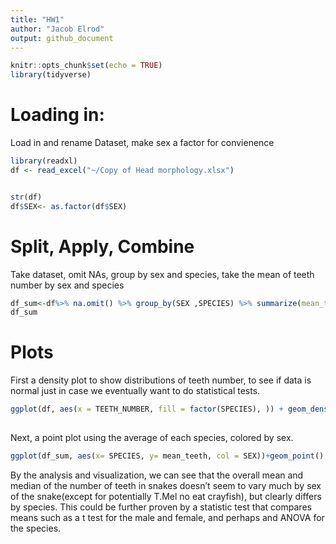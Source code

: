 ---
title: "HW1"
author: "Jacob Elrod"
output: github_document
---

```{r setup, include=FALSE}
knitr::opts_chunk$set(echo = TRUE)
library(tidyverse)
```

# Loading in:

Load in and rename Dataset, make sex a factor for convienence 
```{r}
library(readxl)
df <- read_excel("~/Copy of Head morphology.xlsx")


str(df)
df$SEX<- as.factor(df$SEX) 

```

# Split, Apply, Combine

Take dataset, omit NAs, group by sex and species, take the mean of teeth number by sex and species
```{r}
df_sum<-df%>% na.omit() %>% group_by(SEX ,SPECIES) %>% summarize(mean_teeth = mean(TEETH_NUMBER))
df_sum
```
# Plots
First a density plot to show distributions of teeth number, to see if data is normal just in case we eventually want to do statistical tests.

```{r}
ggplot(df, aes(x = TEETH_NUMBER, fill = factor(SPECIES), )) + geom_density(alpha = .5)
       
```


Next, a point plot using the average of each species, colored by sex.
```{r}
ggplot(df_sum, aes(x= SPECIES, y= mean_teeth, col = SEX))+geom_point()
```

By the analysis and visualization, we can see that the overall mean and median of the number of teeth in snakes doesn't seem to vary much by sex of the snake(except for potentially  T.Mel no eat crayfish), but clearly differs by species. This could be further proven by a statistic test that compares means such as a t test for the male and female, and perhaps and ANOVA for the species.
